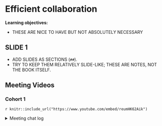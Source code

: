 # Efficient collaboration

**Learning objectives:**

- THESE ARE NICE TO HAVE BUT NOT ABSOLUTELY NECESSARY

## SLIDE 1 {-}

- ADD SLIDES AS SECTIONS (`##`).
- TRY TO KEEP THEM RELATIVELY SLIDE-LIKE; THESE ARE NOTES, NOT THE BOOK ITSELF.

## Meeting Videos {-}

### Cohort 1 {-}

`r knitr::include_url("https://www.youtube.com/embed/reumHK62Aik")`

<details>
<summary> Meeting chat log </summary>

```
00:09:11	Jon Harmon (jonthegeek):	start
00:12:29	Jon Harmon (jonthegeek):	RStudio: Global Options > Code > Display > Show margin is helpful for marking the 80-character line width.
00:13:31	Floris Vanderhaeghe:	The {styler} package and its RStudio addins are also very helpful!
00:13:44	Jon Harmon (jonthegeek):	Reacted to "The {styler} package..." with ☝️
00:15:55	Gus Lipkin:	There are a few different packages/functions that will compile a list of libraries used.
I think pacman, attachment, and maybe something coming from devtools or roxygen2
00:16:24	Floris Vanderhaeghe:	https://rstats.wtf/
00:24:12	Priyanka:	I found this as an amazing one for naming : 

https://indrajeetpatil.github.io/second-hardest-cs-thing/#/dealing-with-the-second-hardest-thing-in-computer-science
00:25:21	Gus Lipkin:	Something that I find helps a lot with keeping names straight is breaking everything into functions where the function name says what it does and assigns an object with a similar name `stuff <- get_stuff()` then maybe `boxed <- box_up(stuff)`
00:25:33	Priyanka:	Reacted to "Something that I fin..." with 👍
00:29:45	Jon Harmon (jonthegeek):	> data.frame(x <- "a")
  x.....a.
1        a
00:30:03	Floris Vanderhaeghe:	Also the tidyverse style guide disrecommends '=' for assignment. https://style.tidyverse.org/syntax.html?#assignment-1
00:30:18	Gus Lipkin:	There’s also `->` which is sometimes useful in the terminal or after very long pipelines. But I like the lore about it that the people who made/used S back in the day, kept writing things out in the terminal and forgetting the `<-` at the beginning, so they made `->` so they wouldn’t have to arrow back to the beginning of the lines.
00:35:09	Gus Lipkin:	`<<-` and `->>` I think they’re called super assignment
And `%<>%` exists too for piping stuff and assigning (`mtcars %<>% filter(cyl == 4)` would assign back to `mtcars`)
00:35:46	Priyanka:	https://rdrr.io/github/jesse-smith/covidsms/man/tidyeval-walrus.html
00:35:56	Gus Lipkin:	`dt[, new_var := 4]` or dt[, `:=`(one = 1, two = 2)]
00:38:41	Jon Harmon (jonthegeek):	Oh, on the S lore... the <- for assignment exists because the machines where S (or I think maybe a language before S) was developed had an arrow key that typed an arrow into your code.
00:41:12	Jon Harmon (jonthegeek):	APL is the language that was written with an arrow key: https://www.r-bloggers.com/2018/09/why-do-we-use-arrow-as-an-assignment-operator/
00:43:44	Gus Lipkin:	I really like the GitHub desktop app too
00:47:48	Gus Lipkin:	About getting help online… “Cunningham's Law states "the best way to get the right answer on the internet is not to ask a question; it's to post the wrong answer.”” 

https://meta.wikimedia.org/wiki/Cunningham%27s_Law
00:53:23	Jon Harmon (jonthegeek):	stop
```
</details>
